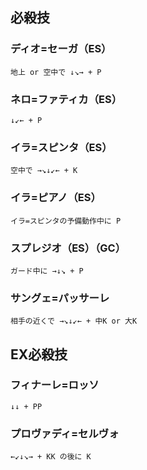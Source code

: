 ## 必殺技

### ディオ=セーガ（ES）

```
地上 or 空中で ↓↘→ + P
```

### ネロ=ファティカ（ES）

```
↓↙← + P
```

### イラ=スピンタ（ES）

```
空中で →↘↓↙← + K
```

### イラ=ピアノ（ES）

```
イラ=スピンタの予備動作中に P
```

### スプレジオ（ES）（GC）

```
ガード中に →↓↘ + P
```

### サングェ=パッサーレ

```
相手の近くで →↘↓↙← + 中K or 大K
```

## EX必殺技

### フィナーレ=ロッソ

```
↓↓ + PP
```

### プロヴァディ=セルヴォ

```
←↙↓↘→ + KK の後に K
```
